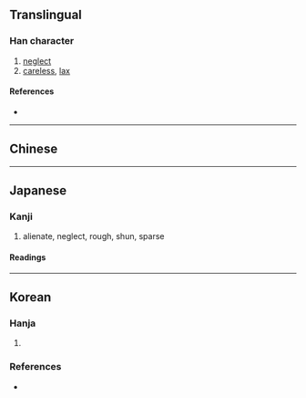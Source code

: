 {{character info}}
==Translingual==

===Han character===
{{Han char|rn=103|rad=疋|as=07|sn=12|four=|canj=NMDL|ids=⿰[[疋|⺪]][[束]]}}

# [[neglect]]
# [[careless]], [[lax]]

====References====
* {{Han ref|kx=0767.220|dkj=22002|hdz=42749.080|uh=758E|ud=30094}}

----

==Chinese==
{{zh-see|疏|v}}

----

==Japanese==

===Kanji===
{{ja-kanji|grade=c|rs=疋07}}

# alienate, neglect, rough, shun, sparse

====Readings====
{{ja-readings
|goon=しぉ
|kanon=そ
|kun=うと-む, うと-い, まば-ら, おろそ-か
|nanori=
}}

----

==Korean==

===Hanja===
{{ko-hanja|성기다|성길|소}}

# {{alt form|ko|疏}}

===References===
* {{R:ko:Inmyeongyonghanjapyo|24}}
